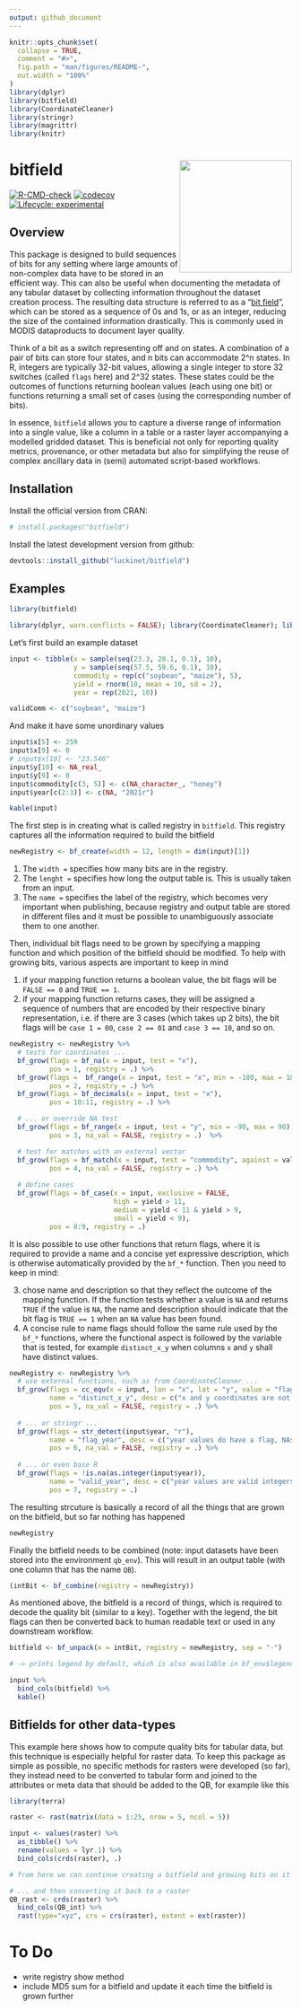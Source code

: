 ```yaml
---
output: github_document
---
```


<!-- README.md is generated from README.Rmd. Please edit that file -->

```r
knitr::opts_chunk$set(
  collapse = TRUE,
  comment = "#>",
  fig.path = "man/figures/README-",
  out.width = "100%"
)
library(dplyr)
library(bitfield)
library(CoordinateCleaner)
library(stringr)
library(magrittr)
library(knitr)
```

# bitfield <a href='https://github.com/luckinet/bitfield/'><img src='man/figures/logo.svg' align="right" height="200" /></a>

<!-- badges: start -->
<!-- [![CRAN\_Status\_Badge](http://www.r-pkg.org/badges/version/)](https://cran.r-project.org/package=) -->
<!-- [![DOI](https://zenodo.org/badge/DOI/)](https://doi.org/) -->

[![R-CMD-check](https://github.com/luckinet/bitfield/workflows/R-CMD-check/badge.svg)](https://github.com/luckinet/bitfield/actions)
[![codecov](https://codecov.io/gh/luckinet/bitfield/branch/master/graph/badge.svg?token=hjppymcGr3)](https://codecov.io/gh/luckinet/bitfield)
[![Lifecycle: experimental](https://img.shields.io/badge/lifecycle-experimental-orange.svg)](https://lifecycle.r-lib.org/articles/stages.html#experimental)

<!-- [![](http://cranlogs.r-pkg.org/badges/grand-total/)](https://cran.r-project.org/package=) -->
<!-- badges: end -->

## Overview

This package is designed to build sequences of bits for any setting where large amounts of non-complex data have to be stored in an efficient way. This can also be useful when documenting the metadata of any tabular dataset by collecting information throughout the dataset creation process. The resulting data structure is referred to as a "[bit field](https://en.wikipedia.org/wiki/Bit_field)", which can be stored as a sequence of 0s and 1s, or as an integer, reducing the size of the contained information drastically. This is commonly used in MODIS dataproducts to document layer quality.

Think of a bit as a switch representing off and on states. A combination of a pair of bits can store four states, and n bits can accommodate 2^n states. In R, integers are typically 32-bit values, allowing a single integer to store 32 switches (called `flags` here) and 2^32 states. These states could be the outcomes of functions returning boolean values (each using one bit) or functions returning a small set of cases (using the corresponding number of bits).

In essence, `bitfield` allows you to capture a diverse range of information into a single value, like a column in a table or a raster layer accompanying a modelled gridded dataset. This is beneficial not only for reporting quality metrics, provenance, or other metadata but also for simplifying the reuse of complex ancillary data in (semi) automated script-based workflows.

## Installation

Install the official version from CRAN:

```r
# install.packages("bitfield")
```

Install the latest development version from github:

```r
devtools::install_github("luckinet/bitfield")
```


## Examples

```r
library(bitfield)

library(dplyr, warn.conflicts = FALSE); library(CoordinateCleaner); library(stringr)
```

Let's first build an example dataset

```r
input <- tibble(x = sample(seq(23.3, 28.1, 0.1), 10),
                y = sample(seq(57.5, 59.6, 0.1), 10),
                commodity = rep(c("soybean", "maize"), 5),
                yield = rnorm(10, mean = 10, sd = 2),
                year = rep(2021, 10))

validComm <- c("soybean", "maize")
```

And make it have some unordinary values

```r
input$x[5] <- 259
input$x[9] <- 0
# input$x[10] <- "23.546"
input$y[10] <- NA_real_
input$y[9] <- 0
input$commodity[c(3, 5)] <- c(NA_character_, "honey")
input$year[c(2:3)] <- c(NA, "2021r")

kable(input)
```

The first step is in creating what is called registry in `bitfield`. This registry captures all the information required to build the bitfield

```r
newRegistry <- bf_create(width = 12, length = dim(input)[1])
```

  1. The `width = ` specifies how many bits are in the registry.
  2. The `lenght = ` specifies how long the output table is. This is usually taken from an input.
  3. The `name = ` specifies the label of the registry, which becomes very important when publishing, because registry and output table are stored in different files and it must be possible to unambiguously associate them to one another.

Then, individual bit flags need to be grown by specifying a mapping function and which position of the bitfield should be modified. To help with growing bits, various aspects are important to keep in mind

  1. if your mapping function returns a boolean value, the bit flags will be `FALSE == 0` and `TRUE == 1`.
  2. if your mapping function returns cases, they will be assigned a sequence of numbers that are encoded by their respective binary representation, i.e. if there are 3 cases (which takes up 2 bits), the bit flags will be `case 1 = 00`, `case 2 == 01` and `case 3 == 10`, and so on.

```r
newRegistry <- newRegistry %>%
  # tests for coordinates ...
  bf_grow(flags = bf_na(x = input, test = "x"),
          pos = 1, registry = .) %>%
  bf_grow(flags =  bf_range(x = input, test = "x", min = -180, max = 180),
          pos = 2, registry = .) %>%
  bf_grow(flags = bf_decimals(x = input, test = "x"),
          pos = 10:11, registry = .) %>%

  # ... or override NA test
  bf_grow(flags = bf_range(x = input, test = "y", min = -90, max = 90),
          pos = 3, na_val = FALSE, registry = .)  %>%

  # test for matches with an external vector
  bf_grow(flags = bf_match(x = input, test = "commodity", against = validComm),
          pos = 4, na_val = FALSE, registry = .) %>%
  
  # define cases
  bf_grow(flags = bf_case(x = input, exclusive = FALSE, 
                          high = yield > 11, 
                          medium = yield < 11 & yield > 9, 
                          small = yield < 9), 
          pos = 8:9, registry = .)

```

It is also possible to use other functions that return flags, where it is required to provide a name and a concise yet expressive description, which is otherwise automatically provided by the `bf_*` function. Then you need to keep in mind:

  3. chose name and description so that they reflect the outcome of the mapping function. If the function tests whether a value is `NA` and returns `TRUE` if the value is `NA`, the name and description should indicate that the bit flag is `TRUE == 1` when an `NA` value has been found.
  4. A concise rule to name flags should follow the same rule used by the `bf_*` functions, where the functional aspect is followed by the variable that is tested, for example `distinct_x_y` when columns `x` and `y` shall have distinct values.

```r
newRegistry <- newRegistry %>%
  # use external functions, such as from CoordinateCleaner ...
  bf_grow(flags = cc_equ(x = input, lon = "x", lat = "y", value = "flagged"), 
          name = "distinct_x_y", desc = c("x and y coordinates are not identical, NAs are FALSE"),
          pos = 5, na_val = FALSE, registry = .) %>%
  
  # ... or stringr ...
  bf_grow(flags = str_detect(input$year, "r"), 
          name = "flag_year", desc = c("year values do have a flag, NAs are FALSE"),
          pos = 6, na_val = FALSE, registry = .) %>%
  
  # ... or even base R
  bf_grow(flags = !is.na(as.integer(input$year)), 
          name = "valid_year", desc = c("year values are valid integers"),
          pos = 7, registry = .)
```

The resulting strcuture is basically a record of all the things that are grown on the bitfield, but so far nothing has happened

```r
newRegistry
```

Finally the bitfield needs to be combined (note: input datasets have been stored into the environment `qb_env`). This will result in an output table (with one column that has the name `QB`).

```r
(intBit <- bf_combine(registry = newRegistry))
```

As mentioned above, the bitfield is a record of things, which is required to decode the quality bit (similar to a key). Together with the legend, the bit flags can then be converted back to human readable text or used in any downstream workflow.

```r
bitfield <- bf_unpack(x = intBit, registry = newRegistry, sep = "-")

# -> prints legend by default, which is also available in bf_env$legend

input %>% 
  bind_cols(bitfield) %>% 
  kable()
```


## Bitfields for other data-types

This example here shows how to compute quality bits for tabular data, but this technique is especially helpful for raster data. To keep this package as simple as possible, no specific methods for rasters were developed (so far), they instead need to be converted to tabular form and joined to the attributes or meta data that should be added to the QB, for example like this

```r
library(terra)

raster <- rast(matrix(data = 1:25, nrow = 5, ncol = 5))

input <- values(raster) %>% 
  as_tibble() %>% 
  rename(values = lyr.1) %>% 
  bind_cols(crds(raster), .)

# from here we can continue creating a bitfield and growing bits on it just like shown above...

# ... and then converting it back to a raster
QB_rast <- crds(raster) %>% 
  bind_cols(QB_int) %>% 
  rast(type="xyz", crs = crs(raster), extent = ext(raster))
```


# To Do

- write registry show method
- include MD5 sum for a bitfield and update it each time the bitfield is grown further
